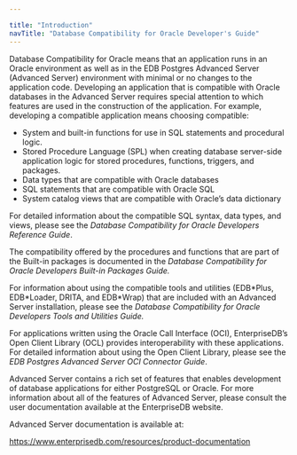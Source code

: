 ---

title: "Introduction"
navTitle: "Database Compatibility for Oracle Developer's Guide"
---

<div id="introduction" class="registered_link"></div>

Database Compatibility for Oracle means that an application runs in an Oracle environment as well as in the EDB Postgres Advanced Server (Advanced Server) environment with minimal or no changes to the application code. Developing an application that is compatible with Oracle databases in the Advanced Server requires special attention to which features are used in the construction of the application. For example, developing a compatible application means choosing compatible:

- System and built-in functions for use in SQL statements and procedural logic.
- Stored Procedure Language (SPL) when creating database server-side application logic for stored procedures, functions, triggers, and packages.
- Data types that are compatible with Oracle databases
- SQL statements that are compatible with Oracle SQL
- System catalog views that are compatible with Oracle’s data dictionary

For detailed information about the compatible SQL syntax, data types, and views, please see the *Database Compatibility for Oracle Developers Reference Guide*.

The compatibility offered by the procedures and functions that are part of the Built-in packages is documented in the *Database Compatibility for Oracle Developers Built-in Packages Guide.*

For information about using the compatible tools and utilities (EDB\*Plus, EDB\*Loader, DRITA, and EDB*Wrap) that are included with an Advanced Server installation, please see the *Database Compatibility for Oracle Developers Tools and Utilities Guide.*

For applications written using the Oracle Call Interface (OCI), EnterpriseDB’s Open Client Library (OCL) provides interoperability with these applications. For detailed information about using the Open Client Library, please see the *EDB Postgres Advanced Server OCI Connector Guide*.

Advanced Server contains a rich set of features that enables development of database applications for either PostgreSQL or Oracle. For more information about all of the features of Advanced Server, please consult the user documentation available at the EnterpriseDB website.

Advanced Server documentation is available at:

https://www.enterprisedb.com/resources/product-documentation